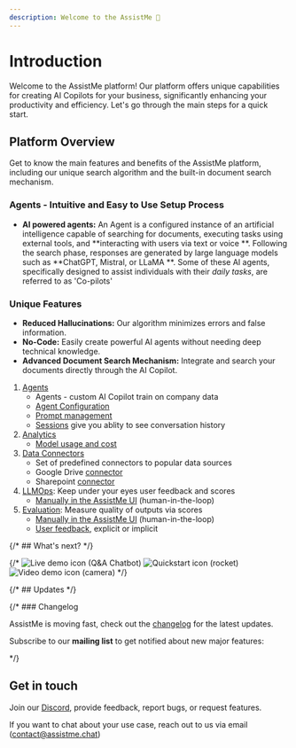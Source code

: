 ```yaml
---
description: Welcome to the AssistMe 👋
---
```



# Introduction


Welcome to the AssistMe platform! Our platform offers unique capabilities for creating AI Copilots for your business, significantly enhancing your productivity and efficiency. Let's go through the main steps for a quick start.

## Platform Overview

Get to know the main features and benefits of the AssistMe platform, including our unique search algorithm and the built-in document search mechanism.

### Agents - Intuitive and Easy to Use Setup Process


- **AI powered agents:** An Agent is a configured instance of an artificial intelligence capable of searching for documents, executing tasks using external tools, and  **interacting with users via text or voice **. Following the search phase, responses are generated by large language models such as  **ChatGPT, Mistral, or LLaMA **. Some of these AI agents, specifically designed to assist individuals with their *daily tasks*, are referred to as 'Co-pilots'

### Unique Features

- **Reduced Hallucinations:** Our algorithm minimizes errors and false information.
- **No-Code:** Easily create powerful AI agents without needing deep technical knowledge.
- **Advanced Document Search Mechanism:** Integrate and search your documents directly through the AI Copilot.


1. [Agents](/docs/agents/agents) 
   - Agents - custom AI Copilot train on company data
   - [Agent Configuration](/docs/agents/agent-config)
   - [Prompt management](/docs/agents/prompts)
   - [Sessions](/docs/agents/sessions) give you ablity to see conversation history 
1. [Analytics](/docs/analytics/analytics)
   - [Model usage and cost](/docs/analytics/model-usage-and-cost)
1. [Data Connectors](/docs/dataconnectors/intro)
   - Set of predefined connectors to popular data sources
   - Google Drive [connector](/docs/dataconnectors/google)
   - Sharepoint [connector](/docs/dataconnectors/sharepoint)
1. [LLMOps](/docs/llmops): Keep under your eyes user feedback and scores
   - [Manually in the AssistMe UI](/docs/llmops/scores) (human-in-the-loop)
1. [Evaluation](/docs/scores/manually): Measure quality of outputs via scores
   - [Manually in the AssistMe UI](/docs/scores/manually) (human-in-the-loop)
   - [User feedback](/docs/scores/user-feedback), explicit or implicit



{/* ## What's next? */}

{/* <Cards num={3}>
  <Card href="/docs/demo" title="Live demo" image arrow>
    ![Live demo icon (Q&A Chatbot)](/images/cards/robot.svg)
  </Card>
  <Card href="/docs/get-started" title="Quickstart" image arrow>
    ![Quickstart icon (rocket)](/images/cards/rocket.svg)
  </Card>
  <Card href="/docs/video" title="AssistMe in 2 minutes" image arrow>
    ![Video demo icon (camera)](/images/cards/camera.svg)
  </Card>
</Cards> */}

{/* ## Updates */}

{/* ### Changelog

AssistMe is moving fast, check out the [changelog](/changelog) for the latest updates.

Subscribe to our **mailing list** to get notified about new major features:

<ProductUpdateSignup source="AssistMe.com/docs" className="mt-2" /> */}


## Get in touch

Join our [Discord](/discord), provide feedback, report bugs, or request features.

If you want to chat about your use case, reach out to us via email (contact@assistme.chat)
